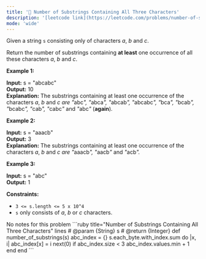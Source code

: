 ```yaml
---
title: '🧀 Number of Substrings Containing All Three Characters'
description: '[leetcode link](https://leetcode.com/problems/number-of-substrings-containing-all-three-characters/description/)'
mode: 'wide'
---
```

<Tabs>
  <Tab title="Question" icon="circle-question" iconType="regular">
    <Card>
      <p>Given a string <code>s</code>&nbsp;consisting only of characters <em>a</em>, <em>b</em> and <em>c</em>.</p>  <p>Return the number of substrings containing <b>at least</b>&nbsp;one occurrence of all these characters <em>a</em>, <em>b</em> and <em>c</em>.</p>   <p><strong class="example">Example 1:</strong></p>   <strong>Input:</strong> s = &quot;abcabc&quot; <br/> <strong>Output:</strong> 10 <br/> <strong>Explanation:</strong> The substrings containing&nbsp;at least&nbsp;one occurrence of the characters&nbsp;<em>a</em>,&nbsp;<em>b</em>&nbsp;and&nbsp;<em>c are &quot;</em>abc<em>&quot;, &quot;</em>abca<em>&quot;, &quot;</em>abcab<em>&quot;, &quot;</em>abcabc<em>&quot;, &quot;</em>bca<em>&quot;, &quot;</em>bcab<em>&quot;, &quot;</em>bcabc<em>&quot;, &quot;</em>cab<em>&quot;, &quot;</em>cabc<em>&quot; </em>and<em> &quot;</em>abc<em>&quot; </em>(<strong>again</strong>)<em>. </em>   <p><strong class="example">Example 2:</strong></p>   <strong>Input:</strong> s = &quot;aaacb&quot; <br/> <strong>Output:</strong> 3 <br/> <strong>Explanation:</strong> The substrings containing&nbsp;at least&nbsp;one occurrence of the characters&nbsp;<em>a</em>,&nbsp;<em>b</em>&nbsp;and&nbsp;<em>c are &quot;</em>aaacb<em>&quot;, &quot;</em>aacb<em>&quot; </em>and<em> &quot;</em>acb<em>&quot;.</em><em> </em>   <p><strong class="example">Example 3:</strong></p>   <strong>Input:</strong> s = &quot;abc&quot; <br/> <strong>Output:</strong> 1    <p><strong>Constraints:</strong></p>  <ul>  <li><code>3 &lt;= s.length &lt;= 5 x 10^4</code></li>  <li><code>s</code>&nbsp;only consists of&nbsp;<em>a</em>, <em>b</em> or <em>c&nbsp;</em>characters.</li> </ul> 
    </Card>
  </Tab>
  <Tab title="Solution" icon="lightbulb" iconType="regular" >
    <Card>
      No notes for this problem
    </Card>
  <Expandable title="code">
    <CodeGroup dropdown>
```ruby title="Number of Substrings Containing All Three Characters" lines
# @param {String} s
# @return {Integer}
def number_of_substrings(s)
  abc_index = {}
  s.each_byte.with_index.sum do |x, i|
    abc_index[x] = i
    next(0) if abc_index.size < 3
    abc_index.values.min + 1
  end  
end
```
    </CodeGroup>
  </Expandable>
  </Tab>
</Tabs>